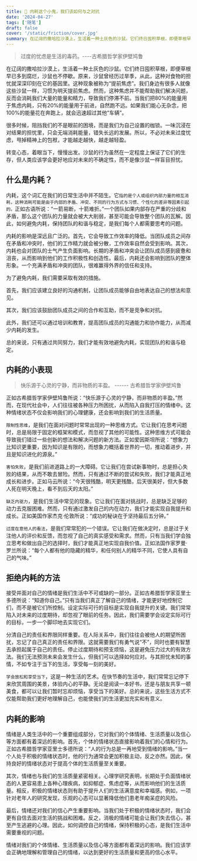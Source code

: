 ```yaml
---
title: 👻 内耗这个小鬼，我们该如何与之对抗
date: '2024-04-27'
tags: ['随笔']
draft: false 
cover: '/static/friction/cover.jpg'
summary: 在辽阔的撒哈拉沙漠上，生活着一种土灰色的沙鼠。它们终日囤积草根，即便草根早已多到腐烂，沙鼠也不停歇。原来，沙鼠曾经历过旱季，从此，这种对食物的担忧就深深印刻在它的基因里。这种现象被称为“提前焦虑”。
---
```


> 过度的忧虑是生活的毒药。----古希腊哲学家伊壁鸠鲁
 
在辽阔的撒哈拉沙漠上，生活着一种土灰色的沙鼠。它们终日囤积草根，即便草根早已多到腐烂，沙鼠也不停歇。原来，沙鼠曾经历过旱季，从此，这种对食物的担忧就深深印刻在它的基因里。这种现象被称为“提前焦虑”。我们身边有很多人就像这些沙鼠一样，习惯为明天提前焦虑。然而，这种焦虑并不能帮助我们解决问题，反而会消耗我们大量的能量和精力，导致我们停滞不前。当我们把80%的能量用于焦虑内耗，只有20%的能量用于前进，自然跑不远。如果我们能心无杂念，把100%的能量花在奔跑上，就会迅速超过其他“车辆”。
 
很多时候，阻挡我们的不是眼前的困境，而是我们为自己设置的枷锁。一味沉浸在对结果的担忧里，只会无端消耗能量，错失长远的发展。所以，不必对未来过度忧虑，甩掉精神上的包袱，才能越走越快，越走越轻盈。
 
转变心态，着眼当下，慢慢出发。沙鼠的行为虽然在一定程度上保证了它们的生存，但人类应该学会更好地应对未来的不确定性，而不是像沙鼠一样盲目担忧。
 
 
## 什么是内耗？
 
内耗，这个词汇在我们的日常生活中并不陌生。它`指的是个人或组织内部力量的相互消耗，这种消耗可能是由于内部的矛盾、冲突、不同的行为方式与习惯、个性化的差异等因素引起的。`正如古语所说：“一箭易断，十箭难折。”一个团队如果内部存在严重的分歧和矛盾，那么这个团队的力量就会被大大削弱，甚至可能会导致整个团队的瓦解。因此，如何避免内耗，保持团队的和谐与稳定，是我们每个人都需要思考的问题。
 
内耗的影响是深远且广泛的。首先，它会导致工作效率的降低。当团队成员之间存在矛盾和冲突时，他们的工作精力就会被分散，工作效率自然会受到影响。其次，内耗也会对团队的士气产生负面影响。长期的矛盾和冲突会让团队成员感到疲惫和沮丧，从而影响到他们的工作积极性和创造性。最后，内耗还会影响到团队的整体形象。一个充满矛盾和冲突的团队，很难赢得外界的信任和支持。
 
为了避免内耗，我们需要采取有效的措施。

首先，我们应该建立良好的沟通机制，让团队成员能够自由地表达自己的想法和意见。

其次，我们应该鼓励团队成员之间的合作和互助，而不是竞争和对抗。

此外，我们还可以通过培训和教育，提高团队成员的沟通能力和协作能力，从而减少内耗的发生。

总的来说，只有通过共同努力，我们才能有效地避免内耗，实现团队的和谐与稳定。 
 
## 内耗的小表现
 
> 快乐源于心灵的宁静，而非物质的丰盈。 ------ 古希腊哲学家伊壁鸠鲁

正如古希腊哲学家伊壁鸠鲁所说：“快乐源于心灵的宁静，而非物质的丰盈。”然而，在现代社会中，人们往往被各种压力所困扰，从而陷入自我打压的情绪中。这种情绪状态不仅会影响我们的心理健康，还会影响到我们的生活质量。
 
`限制性思维`，是我们在面对问题时常常出现的一种思维方式。它让我们在思考问题时，总是局限于固定的框架和模式，而忽视了其他的可能性。这种思维方式可能会导致我们错过一些创新的想法和解决问题的新方法。正如爱因斯坦所说：“想象力比知识更重要，因为知识是有限的，而想象力概括着世界的一切，推动着进步，并且是知识进化的源泉。”
 
`害怕失败`，是我们前进道路上的一大障碍。它让我们在尝试新事物时，总是担心失败的结果，从而不敢去冒险。然而，只有通过不断的尝试和失败，我们才能真正地成长和进步。正如马云所说：“今天很残酷，明天更残酷，后天很美好，但大多数人死在明天晚上，看不到后天的太阳。”
 
`缺乏内驱力`，是我们生活中常见的现象。它让我们在面对挑战时，总是缺乏足够的动力去克服困难。然而，只有通过激发自己的内在动力，我们才能实现自我提升和成长。正如美国作家杰克·伦敦所说：“成功的秘诀在于坚持最后五分钟。”
 
`过度在意他人的看法`，是我们常常犯的一个错误。它让我们在做决定时，总是过于关注他人的评价和反馈，而忽视了自己的真实感受和需求。然而，只有当我们学会独立思考和做出自己的选择时，我们才能真正地实现自我价值。正如法国作家罗曼·罗兰所说：“每个人都有他的隐藏的精华，和任何别人的精华不同，它使人具有自己的气味。” 
 
## 拒绝内耗的方法
 
接受并面对自己的情绪是我们生活中不可或缺的一部分。正如古希腊哲学家亚里士多德所说：“知道你自己。”只有当我们真正了解自己的情绪，才能更好地控制它们，而不是被它们所控制。设定实际可行的目标是实现自我提升的关键。我们常常陷入对未来的过度期待，却忽视了眼前的任务。因此，我们需要学会设定实际可行的目标，一步一个脚印地去实现它们。
 
分清自己的责任和界限同样重要。在人际关系中，我们往往会被他人的期望所困扰，忘记了自己真正的责任和界限。这就需要我们有勇气说“不”，同时也要有智慧去承担起属于自己的责任。停止过度期待和预支烦恼，这是避免压力过大的有效方法。我们无法预测未来会发生什么，但我们可以选择如何应对。与其担忧未知的事情，不如专注于当下的生活，享受每一刻的美好。
 
`学会放松和享受当下`，这是一种生活的艺术。在快节奏的生活中，我们常常忘记停下来欣赏周围的美景，体验内心的平静。无论是阅读一本好书，还是与朋友共享一顿美食，都可以让我们暂时忘却烦恼，享受当下的美好。总的来说，这些生活方式不仅能帮助我们更好地理解自己，也能使我们的生活更加充实和有意义。 
 
## 内耗的影响
 
情绪是人类生活中的一个重要组成部分，它对我们的个体情绪、生活质量以及信心等方面都有着深远的影响。首先，个体的情绪状态直接影响着我们的心情和行为。正如古希腊哲学家亚里士多德所说：“人的行为总是一再地受到情绪的影响。”当一个人处于积极的情绪状态时，他的行为通常会更加积极主动，反之亦然。因此，保持良好的情绪状态对于提高个体的生活质量至关重要。
 
其次，情绪也与我们的生活质量紧密相关。心理学研究表明，长期处于负面情绪状态的人更容易患上各种心理疾病，如抑郁症、焦虑症等，从而影响他们的生活质量。相反，积极的情绪状态则有助于提升人们的生活满意度和幸福感。例如，一项针对老年人的研究发现，乐观的心态可以显著降低他们患老年痴呆症的风险。
 
最后，情绪还对我们的信心产生重要影响。当我们处于积极的情绪状态时，我们会更有自信去面对生活的挑战和困难。反之，消极的情绪可能会让我们失去信心，甚至产生逃避的心理。因此，如何调控自己的情绪，保持积极的心态，是我们生活中需要重视的问题。
 
情绪对我们的个体情绪、生活质量以及信心等方面都有着深远的影响。我们应该学会正确地理解和管理自己的情绪，以达到更好的生活质量和更高的信心水平。